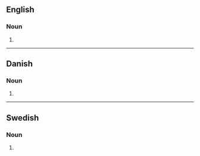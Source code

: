 {{also|Hummers}}
==English==

===Noun===
{{head|en|noun form}}

# {{plural of|en|hummer}}

----

==Danish==

===Noun===
{{head|da|noun form}}

# {{inflection of|da|hummer||indef|gen|s}}

----

==Swedish==

===Noun===
{{head|sv|noun form}}

# {{sv-noun-form-indef-gen|hummer}}